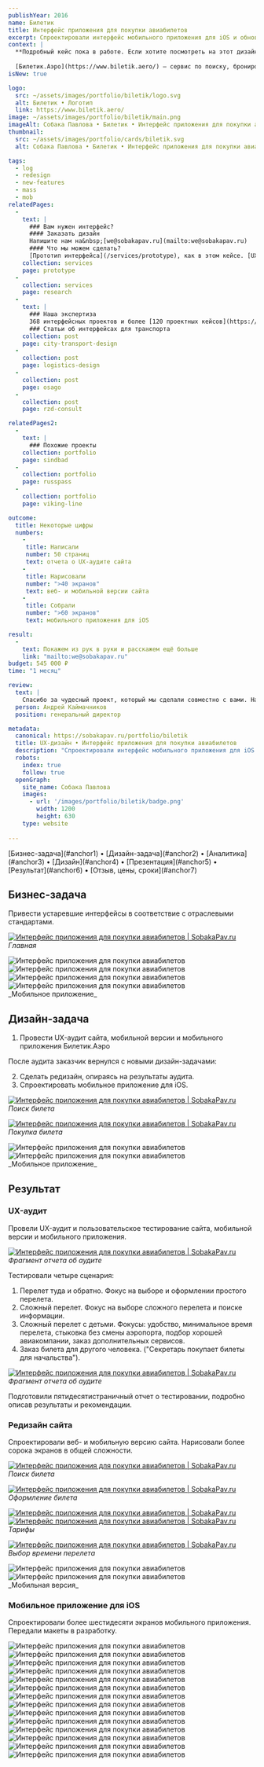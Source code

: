 ```yaml
---
publishYear: 2016
name: Билетик
title: Интерфейс приложения для покупки авиабилетов
excerpt: Спроектировали интерфейс мобильного приложения для iOS и обновили интерфейс сервиса по продаже авиабилетов.
context: |
  **Подробный кейс пока в работе. Если хотите посмотреть на этот дизайн в деталях, пишите нам на [we@sobakapav.ru](mailto:we@sobakapav.ru)**
  
  [Билетик.Аэро](https://www.biletik.aero/) — сервис по поиску, бронированию и онлайн-продаже дешевых авиабилетов.
isNew: true

logo:
  src: ~/assets/images/portfolio/biletik/logo.svg
  alt: Билетик • Логотип
  link: https://www.biletik.aero/
image: ~/assets/images/portfolio/biletik/main.png
imageAlt: Собака Павлова • Билетик • Интерфейс приложения для покупки авиабилетов
thumbnail:
  src: ~/assets/images/portfolio/cards/biletik.svg
  alt: Собака Павлова • Билетик • Интерфейс приложения для покупки авиабилетов

tags:
  - log
  - redesign
  - new-features
  - mass
  - mob
relatedPages:
  -
    text: |
      ### Вам нужен интерфейс?
      #### Заказать дизайн
      Напишите нам на&nbsp;[we@sobakapav.ru](mailto:we@sobakapav.ru) 
      #### Что мы можем сделать?
      [Прототип интерфейса](/services/prototype), как в этом кейсе. [UX-дизайн под ключ](/services/ux-design), [редизайн интерфейса](/services/redesign), [продуктовые исследования](/services/research) и [многое другое](/services). 
    collection: services
    page: prototype
  -
    collection: services
    page: research
  -
    text: |
      ### Наша экспертиза
      368 интерфейсных проектов и более [120 проектных кейсов](https://sobakapav.ru/portfolio).
      ### Статьи об интерфейсах для транспорта 
    collection: post
    page: city-transport-design
  -
    collection: post
    page: logistics-design
  -
    collection: post
    page: osago
  -
    collection: post
    page: rzd-consult

relatedPages2:
  -
    text: |
      ### Похожие проекты
    collection: portfolio
    page: sindbad
  - 
    collection: portfolio
    page: russpass
  - 
    collection: portfolio
    page: viking-line

outcome:
  title: Некоторые цифры
  numbers:
    -
     title: Написали
     number: 50 страниц
     text: отчета о UX-аудите сайта
    -
     title: Нарисовали
     number: ">40 экранов"
     text: веб- и мобильной версии сайта
    -
     title: Собрали
     number: ">60 экранов"
     text: мобильного приложения для iOS

result:
  -
    text: Покажем из рук в руки и расскажем ещё больше
    link: "mailto:we@sobakapav.ru"
budget: 545 000 ₽
time: "1 месяц"

review: 
  text: |
    Спасибо за чудесный проект, который мы сделали совместно с вами. Нас все устроило и было выполнено вами на великолепном уровне. 
  person: Андрей Каймачников
  position: генеральный директор

metadata:
  canonical: https://sobakapav.ru/portfolio/biletik
  title: UX-дизайн • Интерфейс приложения для покупки авиабилетов
  description: "Спроектировали интерфейс мобильного приложения для iOS и обновили интерфейс сервиса по продаже авиабилетов"
  robots:
    index: true
    follow: true
  openGraph:
    site_name: Собака Павлова
    images:
      - url: '/images/portfolio/biletik/badge.png'
        width: 1200
        height: 630
    type: website
  
---
```


<TOC>
[Бизнес-задача](#anchor1) • [Дизайн-задача](#anchor2) • [Аналитика](#anchor3) • [Дизайн](#anchor4) • [Презентация](#anchor5) • [Результат](#anchor6) • [Отзыв, цены, сроки](#anchor7)
</TOC>

## <a name="anchor1" />Бизнес-задача

Привести устаревшие интерфейсы в соответствие с отраслевыми стандартами.

<a href="/images/portfolio/biletik/1-1.png" target="_blank">![Интерфейс приложения для покупки авиабилетов | SobakaPav.ru](~/assets/images/portfolio/biletik/1.png)</a>
_Главная_

<div class="flex gap-2 flex-wrap"> <Image src="~/assets/images/portfolio/biletik/11.png" alt="Интерфейс приложения для покупки авиабилетов" class="min-w-72 grow shrink basis-0"/> <Image src="~/assets/images/portfolio/biletik/12.png" alt="Интерфейс приложения для покупки авиабилетов" class="min-w-72 grow shrink basis-0" /> <Image src="~/assets/images/portfolio/biletik/13.png" alt="Интерфейс приложения для покупки авиабилетов" class="min-w-72 grow shrink basis-0"/> <Image src="~/assets/images/portfolio/biletik/14.png" alt="Интерфейс приложения для покупки авиабилетов" class="min-w-72 grow shrink basis-0" /> </div>
_Мобильное приложение_

## <a name="anchor2" />Дизайн-задача

1. Провести UX-аудит сайта, мобильной версии и мобильного приложения Билетик.Аэро

После аудита заказчик вернулся с новыми дизайн-задачами:

2. Сделать редизайн, опираясь на результаты аудита.
3. Спроектировать мобильное приложение для iOS.

<a href="/images/portfolio/biletik/3-1.png" target="_blank">![Интерфейс приложения для покупки авиабилетов | SobakaPav.ru](~/assets/images/portfolio/biletik/3.png)</a>
_Поиск билета_

<a href="/images/portfolio/biletik/7.png" target="_blank">![Интерфейс приложения для покупки авиабилетов | SobakaPav.ru](~/assets/images/portfolio/biletik/7.png)</a>
_Покупка билета_

<div class="flex gap-2 flex-wrap"> <Image src="~/assets/images/portfolio/biletik/15.png" alt="Интерфейс приложения для покупки авиабилетов" class="min-w-72 grow shrink basis-0"/> <Image src="~/assets/images/portfolio/biletik/16.png" alt="Интерфейс приложения для покупки авиабилетов" class="min-w-72 grow shrink basis-0" /> </div>
_Мобильное приложение_

## <a name="anchor3" />Результат

### UX-аудит

Провели UX-аудит и пользовательское тестирование сайта, мобильной версии и мобильного приложения.

<a href="/images/portfolio/biletik/31.png" target="_blank">![Интерфейс приложения для покупки авиабилетов | SobakaPav.ru](~/assets/images/portfolio/biletik/31.png)</a>
_Фрагмент отчета об аудите_

Тестировали четыре сценария:
1. Перелет туда и обратно. Фокус на выборе и оформлении простого перелета.
2. Сложный перелет. Фокус на выборе сложного перелета и поиске информации.
3. Сложный перелет с детьми. Фокусы: удобство, минимальное время перелета, стыковка без смены аэропорта, подбор хорошей авиакомпании, заказ дополнительных сервисов.
4. Заказ билета для другого человека. ("Секретарь покупает билеты для начальства").

<a href="/images/portfolio/biletik/32.png" target="_blank">![Интерфейс приложения для покупки авиабилетов | SobakaPav.ru](~/assets/images/portfolio/biletik/32.png)</a>
_Фрагмент отчета об аудите_

Подготовили пятидесятистраничный отчет о тестировании, подробно описав результаты и рекомендации.

### Редизайн сайта

Спроектировали веб- и мобильную версию сайта. Нарисовали более сорока экранов в общей сложности.

<a href="/images/portfolio/biletik/2.png" target="_blank">![Интерфейс приложения для покупки авиабилетов | SobakaPav.ru](~/assets/images/portfolio/biletik/2.png)</a>
_Поиск билета_

<a href="/images/portfolio/biletik/4.png" target="_blank">![Интерфейс приложения для покупки авиабилетов | SobakaPav.ru](~/assets/images/portfolio/biletik/4.png)</a>
_Оформление билета_

<a href="/images/portfolio/biletik/5.png" target="_blank">![Интерфейс приложения для покупки авиабилетов | SobakaPav.ru](~/assets/images/portfolio/biletik/5.png)</a>
<a href="/images/portfolio/biletik/6.png" target="_blank">![Интерфейс приложения для покупки авиабилетов | SobakaPav.ru](~/assets/images/portfolio/biletik/6.png)</a>
_Тарифы_

<a href="/images/portfolio/biletik/4.png" target="_blank">![Интерфейс приложения для покупки авиабилетов | SobakaPav.ru](~/assets/images/portfolio/biletik/4.png)</a>
_Выбор времени перелета_

<div class="flex gap-2 flex-wrap"> <Image src="~/assets/images/portfolio/biletik/9.png" alt="Интерфейс приложения для покупки авиабилетов" class="min-w-72 grow shrink basis-0"/> <Image src="~/assets/images/portfolio/biletik/10.png" alt="Интерфейс приложения для покупки авиабилетов" class="min-w-72 grow shrink basis-0" /> </div>
_Мобильная версия_

### Мобильное приложение для iOS

Спроектировали более шестидесяти экранов мобильного приложения. Передали макеты в разработку.

<div class="flex gap-2 flex-wrap"> 
<Image src="~/assets/images/portfolio/biletik/17.png" alt="Интерфейс приложения для покупки авиабилетов" class="min-w-72 grow shrink basis-0"/> 
<Image src="~/assets/images/portfolio/biletik/18.png" alt="Интерфейс приложения для покупки авиабилетов" class="min-w-72 grow shrink basis-0" /> 
</div><div class="flex gap-2 flex-wrap"> 
<Image src="~/assets/images/portfolio/biletik/19.png" alt="Интерфейс приложения для покупки авиабилетов" class="min-w-72 grow shrink basis-0"/> 
<Image src="~/assets/images/portfolio/biletik/20.png" alt="Интерфейс приложения для покупки авиабилетов" class="min-w-72 grow shrink basis-0" /> 
</div><div class="flex gap-2 flex-wrap"> 
<Image src="~/assets/images/portfolio/biletik/21.png" alt="Интерфейс приложения для покупки авиабилетов" class="min-w-72 grow shrink basis-0"/> 
<Image src="~/assets/images/portfolio/biletik/22.png" alt="Интерфейс приложения для покупки авиабилетов" class="min-w-72 grow shrink basis-0" /> 
</div><div class="flex gap-2 flex-wrap"> 
<Image src="~/assets/images/portfolio/biletik/23.png" alt="Интерфейс приложения для покупки авиабилетов" class="min-w-72 grow shrink basis-0"/> 
<Image src="~/assets/images/portfolio/biletik/24.png" alt="Интерфейс приложения для покупки авиабилетов" class="min-w-72 grow shrink basis-0" /> 
</div><div class="flex gap-2 flex-wrap"> 
<Image src="~/assets/images/portfolio/biletik/25.png" alt="Интерфейс приложения для покупки авиабилетов" class="min-w-72 grow shrink basis-0"/> 
<Image src="~/assets/images/portfolio/biletik/26.png" alt="Интерфейс приложения для покупки авиабилетов" class="min-w-72 grow shrink basis-0" /> 
</div><div class="flex gap-2 flex-wrap"> 
<Image src="~/assets/images/portfolio/biletik/27.png" alt="Интерфейс приложения для покупки авиабилетов" class="min-w-72 grow shrink basis-0"/> 
<Image src="~/assets/images/portfolio/biletik/28.png" alt="Интерфейс приложения для покупки авиабилетов" class="min-w-72 grow shrink basis-0" /> 
</div><div class="flex gap-2 flex-wrap"> 
<Image src="~/assets/images/portfolio/biletik/29.png" alt="Интерфейс приложения для покупки авиабилетов" class="min-w-72 grow shrink basis-0"/> 
<Image src="~/assets/images/portfolio/biletik/30.png" alt="Интерфейс приложения для покупки авиабилетов" class="min-w-72 grow shrink basis-0" /> 
</div>

## <a name="anchor4" />





